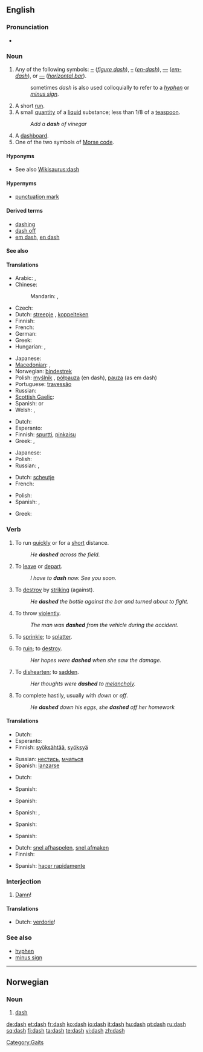 ==English==

===Pronunciation===
* {{audio|en-us-dash.ogg|Audio (US)}}
*: {{rhymes|æʃ}}

===Noun===
{{en-noun|es}}

# {{typography}} Any of the following symbols: [[‒]] (''[[figure dash]]''), [[–]] (''[[en-dash]]''), [[—]] (''[[em-dash]]''), or [[―]] (''[[horizontal bar]]'').
#: sometimes ''dash'' is also used colloquially to refer to a ''[[hyphen]]'' or ''[[minus sign]]''.
# A short [[run]].
# A small [[quantity]] of a [[liquid]] substance; less than 1/8 of a [[teaspoon]].
#: ''Add a '''dash''' of vinegar''
# A [[dashboard]].
# One of the two symbols of [[Morse code]].

====Hyponyms====
* See also [[Wikisaurus:dash]]

====Hypernyms====
* [[punctuation mark]]

====Derived terms====
* [[dashing]]
* [[dash off]]
* [[em dash]], [[en dash]]

====See also====
{{punctuation}}

====Translations====
{{trans-top|typographic symbol}}
* Arabic: {{t|ar|شحطة|f|tr=sháHTa|sc=Arab}},  {{t|ar|شرطة|f|tr=shárTa|sc=Arab}}
* Chinese:
*: Mandarin: {{t|cmn|破折號|sc=Hani|xs=Mandarin}},  {{t|cmn|破折号|tr=pòzhéhào|sc=Hani|xs=Mandarin}}
* Czech: {{t-|cs|pomlčka|f}}
* Dutch: [[streepje]] {{n}}, [[koppelteken]] {{n}}
* Finnish: {{t+|fi|ajatusviiva}}
* French: {{t+|fr|tiret|m}}
* German: {{t|de|Gedankenstrich|m}}
* Greek: {{t+|el|παύλα|f|sc=Grek}}
* Hungarian: {{t+|hu|kötőjel}}, {{t+|hu|gondolatjel}}
{{trans-mid}}
* Japanese: {{t|ja|ダッシュ|tr=dasshu|sc=Jpan}}
* [[Macedonian]]: {{t|mk|црта|f|tr=c'rta|sc=Cyrl|xs=Macedonian}},  {{t-|mk|тире|n|tr=tiré|sc=Cyrl|xs=Macedonian}}
* Norwegian: [[bindestrek]] {{m}}
* Polish: [[myślnik]] {{m}}, [[półpauza]] {{f}} (en dash), [[pauza]] {{f}} (as em dash)
* Portuguese: [[travessão]] {{m}}
* Russian: {{qualifier|indeclinable}} {{t+|ru|тире|n|tr=tiré|sc=Cyrl}}
* [[Scottish Gaelic]]: {{t-|gd|sgrìob|f|xs=Scottish Gaelic}}
* Spanish: {{t+|es|raya|f}} or {{t|es|guión largo|m}}
* Welsh: {{t|cy|ystremp|f|xs=Welsh}},  {{t|cy|ystrempiau|p|xs=Welsh}}
{{trans-bottom}}

{{trans-top|short run}}
* Dutch: {{t-|nl|sprint|m}}
* Esperanto: {{t-|eo|sprinto|xs=Esperanto}}
* Finnish: [[spurtti]], [[pinkaisu]]
* Greek: {{t|el|εξόρμηση|f|tr=eksórmisi|sc=Grek}},  {{t|el|έφοδος|f|tr=éfoðs|sc=Grek}}
{{trans-mid}}
* Japanese: {{t|ja|疾走|tr=しっそう, shissō|sc=Jpan}}
* Polish: {{t+|pl|sprint|m}}
* Russian: {{t|ru|спринт|m|tr=sprint|sc=Cyrl}}, {{t|ru|бросок|m|tr=brosók|sc=Cyrl}}
{{trans-bottom}}

{{trans-top|small quantity of liquid}}
* Dutch: [[scheutje]] {{n}}
* French: {{t+|fr|soupçon|m}}
{{trans-mid}}
* Polish: {{t+|pl|kropla|f}}
* Spanish: {{t+|es|gota|f}}, {{t+|es|pizca|f}}
{{trans-bottom}}

{{trans-top|Morse code symbol}}
* Greek: {{t|el|μακρόν|n|tr=makrón|sc=Grek}}
{{trans-mid}}
{{trans-bottom}}

===Verb===
{{en-verb|dash|es}}

# {{intransitive}} To run [[quick]]ly or for a [[short]] distance.
#: ''He '''dashed''' across the field.''
# {{context|intransitive|informal}} To [[leave]] or [[depart]].
#: ''I have to '''dash''' now. See you soon.''
# {{transitive}} To [[destroy]] by [[striking]] (against).
#: ''He '''dashed''' the bottle against the bar and turned about to fight.''
# {{transitive}} To throw [[violent]]ly.
#: ''The man was '''dashed''' from the vehicle during the accident.''
# {{transitive}} To [[sprinkle]]; to [[splatter]].
# {{transitive}} To [[ruin]]; to [[destroy]].
#: ''Her hopes were '''dashed''' when she saw the damage.''
# {{transitive}} To [[dishearten]]; to [[sadden]].
#: ''Her thoughts were '''dashed''' to [[melancholy]].''
# {{transitive}} To complete hastily, usually with ''down'' or ''off''.
#: ''He '''dashed''' down his eggs'', ''she '''dashed''' off her homework''

====Translations====
{{trans-top|to run short distance}}
* Dutch: {{t+|nl|sprinten}}
* Esperanto: {{t-|eo|sprinti|xs=Esperanto}}
* Finnish: [[syöksähtää]], [[syöksyä]]
{{trans-mid}}
* Russian: [[нестись]], [[мчаться]]
* Spanish: [[lanzarse]]
{{trans-bottom}}

{{trans-top|to leave}}
{{trans-mid}}
{{trans-bottom}}

{{trans-top|to ruin}}
* Dutch: {{t-|nl|verwoesten}}
{{trans-mid}}
* Spanish: {{t-|es|romperse}}
{{trans-bottom}}

{{trans-top|to destroy}}
* Spanish: {{t+|es|romper}}
{{trans-mid}}
{{trans-bottom}}

{{trans-top|to throw violently}}
* Spanish: {{t+|es|arrojar}}, {{t+|es|lanzar}}
{{trans-mid}}
{{trans-bottom}}

{{trans-top|to sprinkle}}
{{trans-mid}}
{{trans-bottom}}

{{trans-top|to ruin}}
* Spanish: {{t-|es|salpicar}}
{{trans-mid}}
{{trans-bottom}}

{{trans-top|to dishearten}}
* Spanish: {{t-|es|frustrar}}
{{trans-mid}}
{{trans-bottom}}

{{trans-top|to complete hastily}}
* Dutch: [[snel afhaspelen]], [[snel afmaken]]
* Finnish: {{t-|fi|hutaista}}
{{trans-mid}}
* Spanish: [[hacer rapidamente]]
{{trans-bottom}}

===Interjection===
{{en-intj}}

# {{euphemism}} [[damn|Damn]]!

====Translations====
{{trans-top|damn}}
* Dutch: [[verdorie]]!
{{trans-mid}}
{{trans-bottom}}

===See also===
* [[hyphen]]
* [[minus sign]]

[[Category:Gaits]]

----

==Norwegian==

===Noun===
{{infl|no|noun}}

# [[dash#English|dash]]

[[de:dash]]
[[et:dash]]
[[fr:dash]]
[[ko:dash]]
[[io:dash]]
[[it:dash]]
[[hu:dash]]
[[pt:dash]]
[[ru:dash]]
[[sq:dash]]
[[fi:dash]]
[[ta:dash]]
[[te:dash]]
[[vi:dash]]
[[zh:dash]]